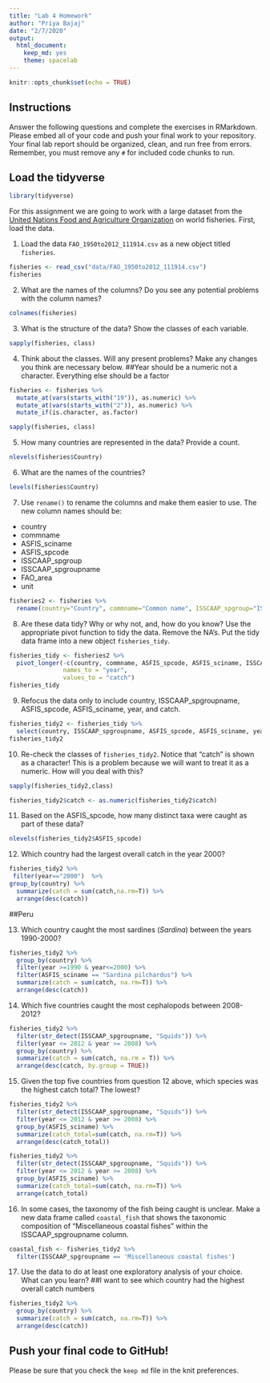 ```yaml
---
title: "Lab 4 Homework"
author: "Priya Bajaj"
date: "2/7/2020"
output:
  html_document:
    keep_md: yes
    theme: spacelab
---
```


```r
knitr::opts_chunk$set(echo = TRUE)
```

## Instructions
Answer the following questions and complete the exercises in RMarkdown. Please embed all of your code and push your final work to your repository. Your final lab report should be organized, clean, and run free from errors. Remember, you must remove any `#` for included code chunks to run.  

## Load the tidyverse
```r
library(tidyverse)
```

For this assignment we are going to work with a large dataset from the [United Nations Food and Agriculture Organization](http://www.fao.org/about/en/) on world fisheries. First, load the data.  

1. Load the data `FAO_1950to2012_111914.csv` as a new object titled `fisheries`.
```r
fisheries <- read_csv("data/FAO_1950to2012_111914.csv")
fisheries
```
2. What are the names of the columns? Do you see any potential problems with the column names?
```r
colnames(fisheries)
```

3. What is the structure of the data? Show the classes of each variable.
```r
sapply(fisheries, class)
```


4. Think about the classes. Will any present problems? Make any changes you think are necessary below.
##Year should be a numeric not a character. Everything else should be a factor
```r
fisheries <- fisheries %>% 
  mutate_at(vars(starts_with("19")), as.numeric) %>% 
  mutate_at(vars(starts_with("2")), as.numeric) %>% 
  mutate_if(is.character, as.factor)
```

```r
sapply(fisheries, class)
```
5. How many countries are represented in the data? Provide a count.
```r
nlevels(fisheries$Country)
```

6. What are the names of the countries?
```r
levels(fisheries$Country)
```

7. Use `rename()` to rename the columns and make them easier to use. The new column names should be:  
+ country
+ commname
+ ASFIS_sciname
+ ASFIS_spcode
+ ISSCAAP_spgroup
+ ISSCAAP_spgroupname
+ FAO_area
+ unit

```r
fisheries2 <- fisheries %>% 
  rename(country="Country", commname="Common name", ISSCAAP_spgroup="ISSCAAP group#",  "ISSCAAP_spgroupname"="ISSCAAP taxonomic group" , "ASFIS_spcode"="ASFIS species#", ASFIS_sciname="ASFIS species name", FAO_area="FAO major fishing area", unit="Measure")
```

8. Are these data tidy? Why or why not, and, how do you know? Use the appropriate pivot function to tidy the data. Remove the NA's. Put the tidy data frame into a new object `fisheries_tidy`.  
```r
fisheries_tidy <- fisheries2 %>% 
  pivot_longer(-c(country, commname, ASFIS_spcode, ASFIS_sciname, ISSCAAP_spgroupname, ISSCAAP_spgroup, FAO_area, unit), 
               names_to = "year",
               values_to = "catch")
fisheries_tidy
```
9. Refocus the data only to include country, ISSCAAP_spgroupname, ASFIS_spcode, ASFIS_sciname, year, and catch.
```r
fisheries_tidy2 <- fisheries_tidy %>% 
  select(country, ISSCAAP_spgroupname, ASFIS_spcode, ASFIS_sciname, year, catch)
fisheries_tidy2
```

10. Re-check the classes of `fisheries_tidy2`. Notice that "catch" is shown as a character! This is a problem because we will want to treat it as a numeric. How will you deal with this?
```r
sapply(fisheries_tidy2,class)
```

```r
fisheries_tidy2$catch <- as.numeric(fisheries_tidy2$catch)
```

11. Based on the ASFIS_spcode, how many distinct taxa were caught as part of these data?
```r
nlevels(fisheries_tidy2$ASFIS_spcode)
```

12. Which country had the largest overall catch in the year 2000?
```r
fisheries_tidy2 %>%
 filter(year=="2000")  %>% 
group_by(country) %>% 
  summarize(catch = sum(catch,na.rm=T)) %>% 
  arrange(desc(catch))
```
##Peru

13. Which country caught the most sardines (_Sardina_) between the years 1990-2000?
```r
fisheries_tidy2 %>%
  group_by(country) %>% 
  filter(year >=1990 & year<=2000) %>% 
  filter(ASFIS_sciname == "Sardina pilchardus") %>%
  summarize(catch = sum(catch, na.rm=T)) %>% 
  arrange(desc(catch))
```

14. Which five countries caught the most cephalopods between 2008-2012?
```r
fisheries_tidy2 %>% 
  filter(str_detect(ISSCAAP_spgroupname, "Squids")) %>% 
  filter(year <= 2012 & year >= 2008) %>% 
  group_by(country) %>% 
  summarize(catch = sum(catch, na.rm = T)) %>% 
  arrange(desc(catch, by.group = TRUE))
```

15. Given the top five countries from question 12 above, which species was the highest catch total? The lowest?
```r
fisheries_tidy2 %>% 
  filter(str_detect(ISSCAAP_spgroupname, "Squids")) %>% 
  filter(year <= 2012 & year >= 2008) %>% 
  group_by(ASFIS_sciname) %>% 
  summarize(catch_total=sum(catch, na.rm=T)) %>% 
  arrange(desc(catch_total))
```

```r
fisheries_tidy2 %>% 
  filter(str_detect(ISSCAAP_spgroupname, "Squids")) %>% 
  filter(year <= 2012 & year >= 2008) %>% 
  group_by(ASFIS_sciname) %>% 
  summarize(catch_total=sum(catch, na.rm=T)) %>% 
  arrange(catch_total)
```

16. In some cases, the taxonomy of the fish being caught is unclear. Make a new data frame called `coastal_fish` that shows the taxonomic composition of "Miscellaneous coastal fishes" within the ISSCAAP_spgroupname column.
```r
coastal_fish <- fisheries_tidy2 %>% 
  filter(ISSCAAP_spgroupname == 'Miscellaneous coastal fishes')
```

17. Use the data to do at least one exploratory analysis of your choice. What can you learn?
##I want to see which country had the highest overall catch numbers
```r
fisheries_tidy2 %>%
  group_by(country) %>% 
  summarize(catch = sum(catch, na.rm=T)) %>% 
  arrange(desc(catch))
```
## Push your final code to GitHub!
Please be sure that you check the `keep md` file in the knit preferences.   